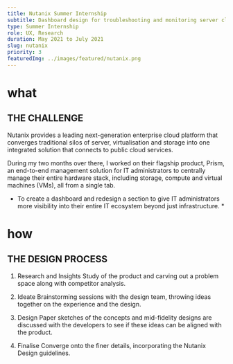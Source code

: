 ```yaml
---
title: Nutanix Summer Internship
subtitle: Dashboard design for troubleshooting and monitoring server clusters in a large-scale enterprise.
type: Summer Internship
role: UX, Research
duration: May 2021 to July 2021
slug: nutanix
priority: 3
featuredImg: ../images/featured/nutanix.png
---
```


# what
## THE CHALLENGE

Nutanix provides a leading next-generation enterprise cloud platform that converges traditional silos of server, virtualisation and storage into one integrated solution that connects to public cloud services.

During my two months over there, I worked on their flagship product, Prism, an end-to-end management solution for IT administrators to centrally manage their entire hardware stack, including storage, compute and virtual machines (VMs), all from a single tab.

* To create a dashboard and redesign a section to give IT administrators more visibility into their entire IT ecosystem beyond just infrastructure. *

# how
## THE DESIGN PROCESS

1. Research and Insights
Study of the product and carving out a problem space along with competitor analysis.

2. Ideate
Brainstorming sessions with the design team, throwing ideas together on the experience and the design.

3. Design
Paper sketches of the concepts and mid-fidelity designs are discussed with the developers to see if these ideas can be aligned with the product.

4. Finalise
Converge onto the finer details, incorporating the Nutanix Design guidelines.
